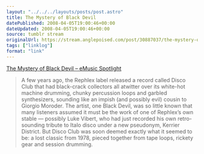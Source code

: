 ```yaml
---
layout: "../../../layouts/posts/post.astro"
title: The Mystery of Black Devil
datePublished: 2008-04-05T19:00:46+00:00
dateUpdated: 2008-04-05T19:00:46+00:00
source: tumblr stream
originalUrl: https://stream.anglepoised.com/post/30887037/the-mystery-of-black-devil-emusic-spotlight
tags: ["linklog"]
format: "link"
---
```


[The Mystery of Black Devil &#8211; eMusic Spotlight][1]

> A few years ago, the Rephlex label released a record called Disco Club that had black-crack collectors all atwitter over its white-hot machine drumming, chunky percussion loops and garbled synthesizers, sounding like an impish (and possibly evil) cousin to Giorgio Moroder. The artist, one Black Devil, was so little known that many listeners assumed it must be the work of one of Rephlex&rsquo;s own stable — possibly Luke Vibert, who had just recorded his own retro-sounding tribute to Italo disco under a new pseudonym, Kerrier District. But Disco Club was soon deemed exactly what it seemed to be: a lost classic from 1978, pieced together from tape loops, rickety gear and session drumming.

[1]: http://www.emusic.com/features/spotlight/281_200702.html
